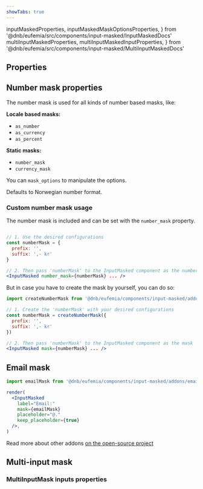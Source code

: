 ```yaml
---
showTabs: true
---
```


  inputMaskedProperties,
  inputMaskedMaskOptionsProperties,
} from '@dnb/eufemia/src/components/input-masked/InputMaskedDocs'
  multiInputMaskedProperties,
  multiInputMaskedInputProperties,
} from '@dnb/eufemia/src/components/input-masked/MultiInputMaskedDocs'

## Properties

<PropertiesTable props={inputMaskedProperties} />

## Number mask properties

The number mask is used for all kinds of number based masks, like:

**Locale based masks:**

- `as_number`
- `as_currency`
- `as_percent`

**Static masks:**

- `number_mask`
- `currency_mask`

You can `mask_options` to manipulate the options.

Defaults to Norwegian number format.

<PropertiesTable props={inputMaskedMaskOptionsProperties} />

### Custom number mask usage

The number mask is included and can be set with the `number_mask` property.

```jsx

// 1. Use the desired configurations
const numberMask = {
  prefix: '',
  suffix: ',- kr'
}

// 2. Then pass 'numberMask' to the InputMasked component as the number_mask
<InputMasked number_mask={numberMask} ... />
```

But in case you have to create the mask by yourself, you can do so:

```jsx
import createNumberMask from '@dnb/eufemia/components/input-masked/addons/createNumberMask'

// 1. Create the 'numberMask' with your desired configurations
const numberMask = createNumberMask({
  prefix: '',
  suffix: ',- kr'
})

// 2. Then pass 'numberMask' to the InputMasked component as the mask
<InputMasked mask={numberMask} ... />
```

## Email mask

```jsx
import emailMask from '@dnb/eufemia/components/input-masked/addons/emailMask'

render(
  <InputMasked
    label="Email:"
    mask={emailMask}
    placeholder="@."
    keep_placeholder={true}
  />,
)
```

Read more about other addons [on the open-source project](https://github.com/text-mask/text-mask)

## Multi-input mask

<PropertiesTable props={multiInputMaskedProperties} />

### MultiInputMask inputs properties

<PropertiesTable props={multiInputMaskedInputProperties} />
